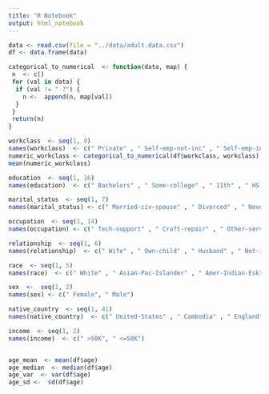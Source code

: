 ```yaml
---
title: "R Notebook"
output: html_notebook
---
```


```r
data <- read.csv(file = "../data/adult.data.csv")
df <- data.frame(data)

categorical_to_numerical  <- function(data, map) {
 n  <- c()
 for (val in data) {
  if (val != " ?") {
    n <-  append(n, map[val])
  }
 }
 return(n)
}

workclass  <- seq(1, 8)
names(workclass)  <- c(" Private" , " Self-emp-not-inc" , " Self-emp-inc" , " Federal-gov" , " Local-gov" , " State-gov" , " Without-pay" , " Never-worked" )  # nolint
numeric_workclass <- categorical_to_numerical(df$workclass, workclass)
mean(numeric_workclass)

education  <- seq(1, 16)
names(education)  <- c(" Bachelors" , " Some-college" , " 11th" , " HS-grad" , " Prof-school" , " Assoc-acdm" , " Assoc-voc" , " 9th" , " 7th-8th" , " 12th" , " Masters" , " 1st-4th" , " 10th" , " Doctorate" , " 5th-6th" , " Preschool" ) # nolint

marital_status  <- seq(1, 7)
names(marital_status) <- c(" Married-civ-spouse" , " Divorced" , " Never-married" , " Separated" , " Widowed" , " Married-spouse-absent" , " Married-AF-spouse" ) # nolint

occupation  <- seq(1, 14)
names(occupation) <- c(" Tech-support" , " Craft-repair" , " Other-service" , " Sales" , " Exec-managerial" , " Prof-specialty" , " Handlers-cleaners" , " Machine-op-inspct" , " Adm-clerical" , " Farming-fishing" , " Transport-moving" , " Priv-house-serv" , " Protective-serv" , " Armed-Force" ) # nolint

relationship  <- seq(1, 6)
names(relationship)  <- c(" Wife" , " Own-child" , " Husband" , " Not-in-family" , " Other-relative" , " Unmarried" ) # nolint

race  <- seq(1, 5)
names(race)  <- c(" White" , " Asian-Pac-Islander" , " Amer-Indian-Eskimo" , " Other" , " Black" ) # nolint

sex  <-  seq(1, 2)
names(sex) <- c(" Female", " Male")

native_country  <- seq(1, 41)
names(native_country)  <- c(" United-States" , " Cambodia" , " England" , " Puerto-Rico" , " Canada" , " Germany" , " Outlying-US(Guam-USVI-etc)" , " India" , " Japan" , " Greece" , " South" , " China" , " Cuba" , " Iran" , " Honduras" , " Philippines" , " Italy" , " Poland" , " Jamaica" , " Vietnam" , " Mexico" , " Portugal" , " Ireland" , " France" , " Dominican-Republic" , " Laos" , " Ecuador" , " Taiwan" , " Haiti" , " Columbia" , " Hungary" , " Guatemala" , " Nicaragua" , " Scotland" , " Thailand" , " Yugoslavia" , " El-Salvador" , " Trinadad&Tobago" , " Peru" , " Hong" , " Holand-Netherlands" )  # nolint

income  <- seq(1, 2)
names(income)  <- c(" >50K", " <=50K")


age_mean  <- mean(df$age)
age_median  <- median(df$age)
age_var  <- var(df$age)
age_sd <-  sd(df$age)

```
